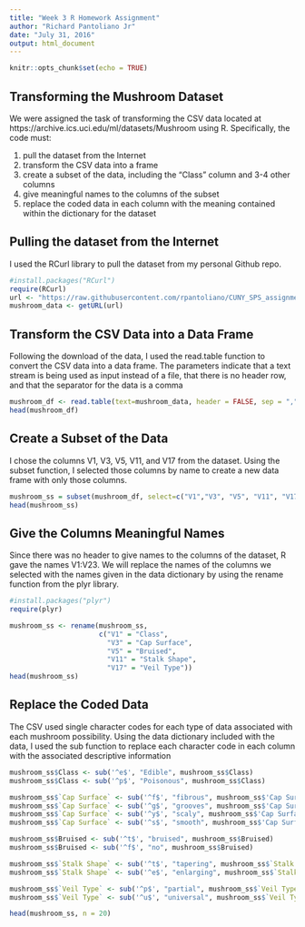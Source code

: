 ```yaml
---
title: "Week 3 R Homework Assignment"
author: "Richard Pantoliano Jr"
date: "July 31, 2016"
output: html_document
---
```


```r
knitr::opts_chunk$set(echo = TRUE)
```
## Transforming the Mushroom Dataset
We were assigned the task of transforming the CSV data located at https://archive.ics.uci.edu/ml/datasets/Mushroom using R.  Specifically, the code must:

1. pull the dataset from the Internet
2. transform the CSV data into a frame
3. create a subset of the data, including the "Class" column and 3-4 other columns
4. give meaningful names to the columns of the subset
5. replace the coded data in each column with the meaning contained within the dictionary for the dataset

## Pulling the dataset from the Internet
I used the RCurl library to pull the dataset from my personal Github repo.

```r
#install.packages("RCurl")
require(RCurl)
url <- "https://raw.githubusercontent.com/rpantoliano/CUNY_SPS_assignments/master/agaricus-lepiota.data"
mushroom_data <- getURL(url)
```

## Transform the CSV Data into a Data Frame
Following the download of the data, I used the read.table function to convert the CSV data into a data frame.  The parameters indicate that a text stream is being used as input instead of a file, that there is no header row, and that the separator for the data is a comma
```r
mushroom_df <- read.table(text=mushroom_data, header = FALSE, sep = ",")
head(mushroom_df)
```

## Create a Subset of the Data
I chose the columns V1, V3, V5, V11, and V17 from the dataset.  Using the subset function, I selected those columns by name to create a new data frame with only those columns.
```r
mushroom_ss = subset(mushroom_df, select=c("V1","V3", "V5", "V11", "V17"))
head(mushroom_ss)
```

## Give the Columns Meaningful Names
Since there was no header to give names to the columns of the dataset, R gave the names V1:V23.  We will replace the names of the columns we selected with the names given in the data dictionary by using the rename function from the plyr library.
```r
#install.packages("plyr")
require(plyr)

mushroom_ss <- rename(mushroom_ss,
                      c("V1" = "Class",
                        "V3" = "Cap Surface",
                        "V5" = "Bruised",
                        "V11" = "Stalk Shape",
                        "V17" = "Veil Type"))
head(mushroom_ss)
```

## Replace the Coded Data
The CSV used single character codes for each type of data associated with each mushroom possibility.  Using the data dictionary included with the data, I used the sub function to replace each character code in each column with the associated descriptive information
```r
mushroom_ss$Class <- sub('^e$', "Edible", mushroom_ss$Class)
mushroom_ss$Class <- sub('^p$', "Poisonous", mushroom_ss$Class)

mushroom_ss$`Cap Surface` <- sub('^f$', "fibrous", mushroom_ss$'Cap Surface')
mushroom_ss$`Cap Surface` <- sub('^g$', "grooves", mushroom_ss$'Cap Surface')
mushroom_ss$`Cap Surface` <- sub('^y$', "scaly", mushroom_ss$'Cap Surface')
mushroom_ss$`Cap Surface` <- sub('^s$', "smooth", mushroom_ss$'Cap Surface')

mushroom_ss$Bruised <- sub('^t$', "bruised", mushroom_ss$Bruised)
mushroom_ss$Bruised <- sub('^f$', "no", mushroom_ss$Bruised)

mushroom_ss$`Stalk Shape` <- sub('^t$', "tapering", mushroom_ss$`Stalk Shape`)
mushroom_ss$`Stalk Shape` <- sub('^e$', "enlarging", mushroom_ss$`Stalk Shape`)

mushroom_ss$`Veil Type` <- sub('^p$', "partial", mushroom_ss$`Veil Type`)
mushroom_ss$`Veil Type` <- sub('^u$', "universal", mushroom_ss$`Veil Type`)

head(mushroom_ss, n = 20)
```
